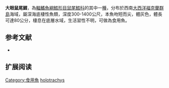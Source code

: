 {{Speciesbox
| name = 大眼鼠尾鱈
| status = NE
| status_system = iucn3.1
| trend = unknow
| genus = Macrourus
| species = holotrachys
| authority = [[Günther|Günther]], 1878
| synonyms = *''Macrurus holotrachys'',Günther, 1878
}}
'''大眼鼠尾鱈'''，為[[輻鰭魚綱|輻鰭魚綱]][[鱈形目|鱈形目]][[鼠尾鱈科|鼠尾鱈科]]的其中一[[種|種]]，分布於西南[[大西洋|大西洋]][[福克蘭群島|福克蘭群島]]海域，屬深海底棲性魚類，深度300-1400公尺，本魚吻短而尖，體灰色，體長可達80公分，棲息在底層水域，生活習性不明，可做為食用魚。

==参考文献==
*{{FishBase_species|genus=Macrourus|species=holotrachys|year=2015|month=12}}

== 扩展阅读 ==
{{refbegin}}
{{wikispecies-inline|Macrourus holotrachys|大眼鼠尾鱈}}
{{refend}}
{{Taxonbar|from=Q2504926}}

[[Category:食用魚|Category:食用魚]]
[[Category:鼠尾鱈屬|holotrachys]]


{{鱈形目小作品}}